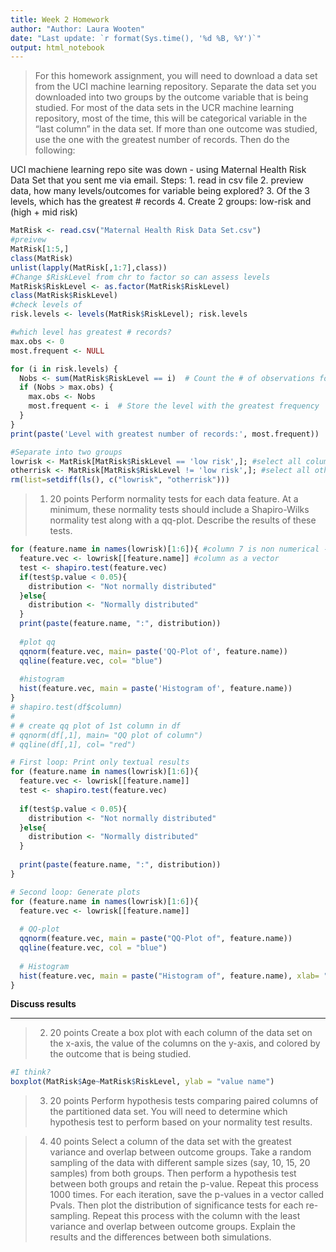 ```yaml
---
title: Week 2 Homework
author: "Author: Laura Wooten"
date: "Last update: `r format(Sys.time(), '%d %B, %Y')`" 
output: html_notebook
---
```


> For this homework assignment, you will need to download a data set from the UCI machine learning repository. Separate the data set you downloaded into two groups by the outcome variable that is being studied. For most of the data sets in the UCR machine learning repository, most of the time, this will be categorical variable in the “last column” in the data set. If more than one outcome was studied, use the one with the greatest number of records. Then do the following:

UCI machiene learning repo site was down - using Maternal Health Risk Data Set that you sent me via email.
Steps:
1. read in csv file
2. preview data, how many levels/outcomes for variable being explored? 
3. Of the 3 levels, which has the greatest # records
4. Create 2 groups: low-risk and (high + mid risk)
```r
MatRisk <- read.csv("Maternal Health Risk Data Set.csv")
#preivew
MatRisk[1:5,]
class(MatRisk)
unlist(lapply(MatRisk[,1:7],class))
#Change $RiskLevel from chr to factor so can assess levels
MatRisk$RiskLevel <- as.factor(MatRisk$RiskLevel)
class(MatRisk$RiskLevel)
#check levels of  
risk.levels <- levels(MatRisk$RiskLevel); risk.levels
```
```r
#which level has greatest # records?
max.obs <- 0
most.frequent <- NULL

for (i in risk.levels) {
  Nobs <- sum(MatRisk$RiskLevel == i)  # Count the # of observations for each level
  if (Nobs > max.obs) {
    max.obs <- Nobs
    most.frequent <- i  # Store the level with the greatest frequency
  }
}
print(paste('Level with greatest number of records:', most.frequent))
```
```r
#Separate into two groups
lowrisk <- MatRisk[MatRisk$RiskLevel == 'low risk',]; #select all columns for rows whose risklevel is low
otherrisk <- MatRisk[MatRisk$RiskLevel != 'low risk',]; #select all other rows
rm(list=setdiff(ls(), c("lowrisk", "otherrisk")))
```


> 1. 20 points Perform normality tests for each data feature. At a minimum, these normality tests should include a Shapiro-Wilks normality test along with a qq-plot. Describe the results of these tests.

```r
for (feature.name in names(lowrisk)[1:6]){ #column 7 is non numerical - leave out
  feature.vec <- lowrisk[[feature.name]] #column as a vector
  test <- shapiro.test(feature.vec)
  if(test$p.value < 0.05){
    distribution <- "Not normally distributed"
  }else{
    distribution <- "Normally distributed"
  }
  print(paste(feature.name, ":", distribution))
  
  #plot qq
  qqnorm(feature.vec, main= paste('QQ-Plot of', feature.name))
  qqline(feature.vec, col= "blue")
  
  #histogram
  hist(feature.vec, main = paste('Histogram of', feature.name))
}
# shapiro.test(df$column)
# 
# # create qq plot of 1st column in df
# qqnorm(df[,1], main= "QQ plot of column")
# qqline(df[,1], col= "red")

```

```r
# First loop: Print only textual results
for (feature.name in names(lowrisk)[1:6]){
  feature.vec <- lowrisk[[feature.name]]
  test <- shapiro.test(feature.vec)
  
  if(test$p.value < 0.05){
    distribution <- "Not normally distributed"
  }else{
    distribution <- "Normally distributed"
  }
  
  print(paste(feature.name, ":", distribution))
}

# Second loop: Generate plots
for (feature.name in names(lowrisk)[1:6]){
  feature.vec <- lowrisk[[feature.name]]
  
  # QQ-plot
  qqnorm(feature.vec, main = paste("QQ-Plot of", feature.name))
  qqline(feature.vec, col = "blue")
  
  # Histogram
  hist(feature.vec, main = paste("Histogram of", feature.name), xlab= "Recorded Value", col="lightblue", border= "white")
}

```
**Discuss results**

---
> 2. 20 points Create a box plot with each column of the data set on the x-axis, the value of the columns on the y-axis, and colored by the outcome that is being studied.

```r
#I think?
boxplot(MatRisk$Age~MatRisk$RiskLevel, ylab = "value name")
```


> 3. 20 points Perform hypothesis tests comparing paired columns of the partitioned data set. You will need to determine which hypothesis test to perform based on your normality test results.

> 4. 40 points Select a column of the data set with the greatest variance and overlap between outcome groups. Take a random sampling of the data with different sample sizes (say, 10, 15, 20 samples) from both groups. Then perform a hypothesis test between both groups and retain the p-value. Repeat this process 1000 times. For each iteration, save the p-values in a vector called Pvals. Then plot the distribution of significance tests for each re-sampling. Repeat this process with the column with the least variance and overlap between outcome groups. Explain the results and the differences between both simulations.